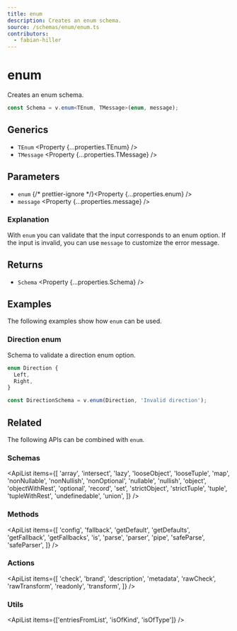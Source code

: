 ```yaml
---
title: enum
description: Creates an enum schema.
source: /schemas/enum/enum.ts
contributors:
  - fabian-hiller
---
```



# enum

Creates an enum schema.

```ts
const Schema = v.enum<TEnum, TMessage>(enum, message);
```

## Generics

- `TEnum` <Property {...properties.TEnum} />
- `TMessage` <Property {...properties.TMessage} />

## Parameters

- `enum` {/* prettier-ignore */}<Property {...properties.enum} />
- `message` <Property {...properties.message} />

### Explanation

With `enum` you can validate that the input corresponds to an enum option. If the input is invalid, you can use `message` to customize the error message.

## Returns

- `Schema` <Property {...properties.Schema} />

## Examples

The following examples show how `enum` can be used.

### Direction enum

Schema to validate a direction enum option.

```ts
enum Direction {
  Left,
  Right,
}

const DirectionSchema = v.enum(Direction, 'Invalid direction');
```

## Related

The following APIs can be combined with `enum`.

### Schemas

<ApiList
  items={[
    'array',
    'intersect',
    'lazy',
    'looseObject',
    'looseTuple',
    'map',
    'nonNullable',
    'nonNullish',
    'nonOptional',
    'nullable',
    'nullish',
    'object',
    'objectWithRest',
    'optional',
    'record',
    'set',
    'strictObject',
    'strictTuple',
    'tuple',
    'tupleWithRest',
    'undefinedable',
    'union',
  ]}
/>

### Methods

<ApiList
  items={[
    'config',
    'fallback',
    'getDefault',
    'getDefaults',
    'getFallback',
    'getFallbacks',
    'is',
    'parse',
    'parser',
    'pipe',
    'safeParse',
    'safeParser',
  ]}
/>

### Actions

<ApiList
  items={[
    'check',
    'brand',
    'description',
    'metadata',
    'rawCheck',
    'rawTransform',
    'readonly',
    'transform',
  ]}
/>

### Utils

<ApiList items={['entriesFromList', 'isOfKind', 'isOfType']} />
